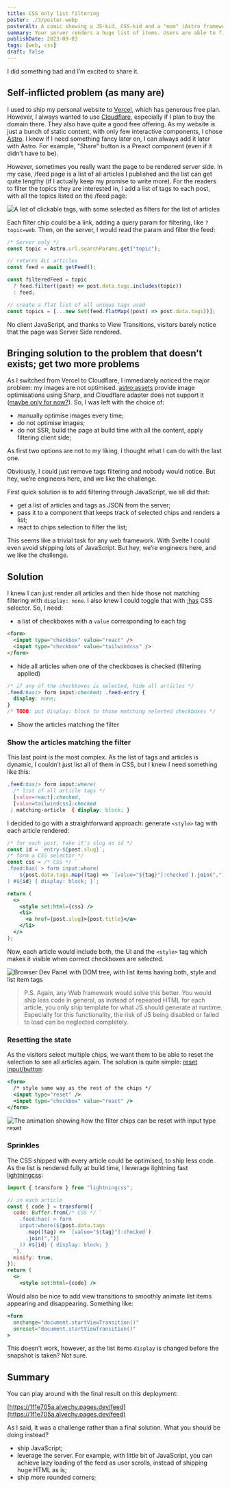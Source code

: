 ```yaml
---
title: CSS only list filtering
poster: ./3/poster.webp
posterAlt: A comic showing a JS-kid, CSS-kid and a "mom" (Astro framework). JS-kid asks who she loves more, and the mom answers both equally, but when happy JS-kid leaves, she whispers to CSS kid "It is, and by a lot"
summary: Your server renders a huge list of items. Users are able to filter them out with "chips". You don't want to run the filtering on the server. You don't want to add JavaScript. What do you do?
publishDate: 2023-09-03
tags: [web, css]
draft: false
---
```


I did something bad and I’m excited to share it.

## Self-inflicted problem (as many are)

I used to ship my personal website to [Vercel](https://vercel.com/), which has generous free plan. However, I always wanted to use [Cloudflare](https://www.cloudflare.com/), especially if I plan to buy the domain there. They also have quite a good free offering.
As my website is just a bunch of static content, with only few interactive components, I chose [Astro](https://astro.build/). I knew if I need something fancy later on, I can always add it later with Astro. For example, "Share" button is a Preact component (even if it didn’t have to be).

However, sometimes you really want the page to be rendered server side. In my case, /feed page is a list of all articles I published and the list can get quite lengthy (if I actually keep my promise to write more). For the readers to filter the topics they are interested in, I add a list of tags to each post, with all the topics listed on the /feed page:

![A list of clickable tags, with some selected as filters for the list of articles](./3/filter-chips.png)

Each filter chip could be a link, adding a query param for filtering, like `?topic=web`. Then, on the server, I would read the param and filter the feed:

```jsx
/* Server only */
const topic = Astro.url.searchParams.get("topic");

// returns ALL articles
const feed = await getFeed();

const filteredFeed = topic
  ? feed.filter((post) => post.data.tags.includes(topic))
  : feed;

// create a flat list of all unique tags used
const topics = [...new Set(feed.flatMap((post) => post.data.tags))];
```

No client JavaScript, and thanks to View Transitions, visitors barely notice that the page was Server Side rendered.

## Bringing solution to the problem that doesn’t exists; get two more problems

As I switched from Vercel to Cloudflare, I immediately noticed the major problem: my images are not optimised. [astro:assets](https://docs.astro.build/en/guides/images/) provide image optimisations using Sharp, and Cloudflare adapter does not support it ([maybe only for now?](https://blog.stackblitz.com/posts/bringing-sharp-to-wasm-and-webcontainers/)).
So, I was left with the choice of:

- manually optimise images every time;
- do not optimise images;
- do not SSR, build the page at build time with all the content, apply filtering client side;

As first two options are not to my liking, I thought what I can do with the last one.

Obviously, I could just remove tags filtering and nobody would notice. But hey, we’re engineers here, and we like the challenge.

First quick solution is to add filtering through JavaScript, we all did that:

- get a list of articles and tags as JSON from the server;
- pass it to a component that keeps track of selected chips and renders a list;
- react to chips selection to filter the list;

This seems like a trivial task for any web framework. With Svelte I could even avoid shipping lots of JavaScript. But hey, we’re engineers here, and we like the challenge.

## Solution

I knew I can just render all articles and then hide those not matching filtering with `display: none`. I also knew I could toggle that with [:has](https://developer.mozilla.org/en-US/docs/Web/CSS/:has) CSS selector. So, I need:

- a list of checkboxes with a `value` corresponding to each tag

```html
<form>
  <input type="checkbox" value="react" />
  <input type="checkbox" value="tailwindcss" />
</form>
```

- hide all articles when one of the checkboxes is checked (filtering applied)

```css
/* if any of the checkboxes is selected, hide all articles */
.feed:has(> form input:checked) .feed-entry {
  display: none;
}
/* TODO: put display: block to those matching selected checkboxes */
```

- Show the articles matching the filter

### Show the articles matching the filter

This last point is the most complex. As the list of tags and articles is dynamic, I couldn’t just list all of them in CSS, but I knew I need something like this:

```css
.feed:has(> form input:where(
  /* list of all article tags */
  [value=react]:checked,
  [value=tailwindcss]:checked
 ) matching-article  { display: block; }
```

I decided to go with a straightforward approach: generate `<style>` tag with each article rendered:

```jsx
/* for each post, take it's slug as id */
const id = `entry-${post.slug}`;
/* form a CSS selector */
const css = /* CSS */ `
.feed:has( > form input:where(
    ${post.data.tags.map((tag) => `[value="${tag}"]:checked`).join(",")})
) #${id} { display: block; }`;

return (
  <>
    <style set:html={css} />
    <li>
      <a href={post.slug}>{post.title}</a>
    </li>
  </>
);
```

Now, each article would include both, the UI and the `<style>` tag which makes it visible when correct checkboxes are selected.

![Browser Dev Panel with DOM tree, with list items having both, style and list item tags](./3/list.png)

> P.S. Again, any Web framework would solve this better. You would ship less code in general, as instead of repeated HTML for each article, you only ship template for what JS should generate at runtime. Especially for this functionality, the risk of JS being disabled or failed to load can be neglected completely.

### Resetting the state

As the visitors select multiple chips, we want them to be able to reset the selection to see all articles again. The solution is quite simple: [reset input/button](https://developer.mozilla.org/en-US/docs/Web/HTML/Element/input/reset):

```jsx
<form>
  /* style same way as the rest of the chips */
  <input type="reset" />
  <input type="checkbox" value="react" />
</form>
```

![The animation showing how the filter chips can be reset with input type reset](./3/input-reset.webp)

### Sprinkles

The CSS shipped with every article could be optimised, to ship less code. As the list is rendered fully at build time, I leverage lightning fast [lightningcss](https://lightningcss.dev/):

```jsx
import { transform } from "lightningcss";

// in each article
const { code } = transform({
  code: Buffer.from(/* CSS */ `
    .feed:has( > form
    input:where(${post.data.tags
      .map((tag) => `[value="${tag}"]:checked`)
      .join(",")}
    )) #${id} { display: block; }
  `),
  minify: true,
});
return (
  <>
    <style set:html={code} />
```

Would also be nice to add view transitions to smoothly animate list items appearing and disappearing. Something like:

```jsx
<form
  onchange="document.startViewTransition()"
  onreset="document.startViewTransition()"
>
```

This doesn’t work, however, as the list items `display` is changed before the snapshot is taken? Not sure.

## Summary

You can play around with the final result on this deployment:

[https://1f1e705a.alvechy.pages.dev/feed](https://1f1e705a.alvechy.pages.dev/feed)

As I said, it was a challenge rather than a final solution. What you should be doing instead?

- ship JavaScript;
- leverage the server. For example, with little bit of JavaScript, you can achieve lazy loading of the feed as user scrolls, instead of shipping huge HTML as is;
- ship more rounded corners;
